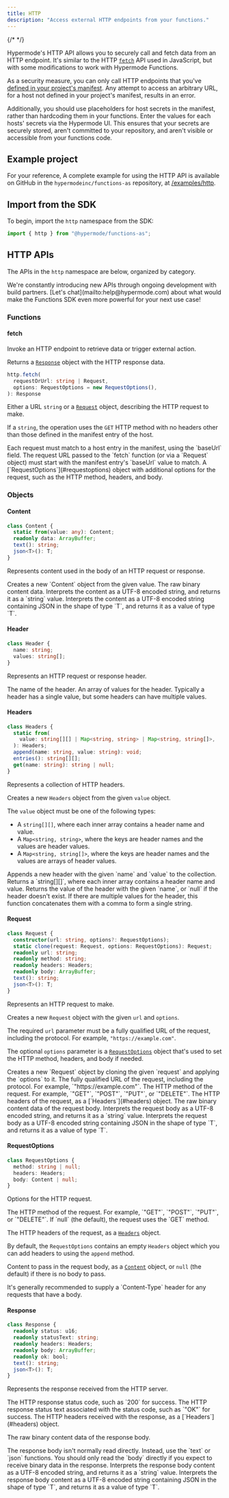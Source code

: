 ```yaml
---
title: HTTP
description: "Access external HTTP endpoints from your functions."
---
```


{/* <!-- vale Google.Headings = NO --> */}

Hypermode's HTTP API allows you to securely call and fetch data from an HTTP endpoint.
It's similar to the HTTP [`fetch`](https://developer.mozilla.org/docs/Web/API/Fetch_API) API used in JavaScript,
but with some modifications to work with Hypermode Functions.

<Note>

As a security measure, you can only call HTTP endpoints that you've [defined in your project's manifest](../define-hosts).
Any attempt to access an arbitrary URL, for a host not defined in your project's manifest, results in an error.

Additionally, you should use placeholders for host secrets in the manifest, rather than hardcoding them in your functions.
Enter the values for each hosts' secrets via the Hypermode UI. This ensures that your secrets are securely stored, aren't
committed to your repository, and aren't visible or accessible from your functions code.

</Note>

## Example project

For your reference, A complete example for using the HTTP API is available on GitHub in the
`hypermodeinc/functions-as` repository, at [/examples/http](https://github.com/hypermodeinc/functions-as/tree/main/examples/http).

## Import from the SDK

To begin, import the `http` namespace from the SDK:

<CodeGroup>

```ts AssemblyScript
import { http } from "@hypermode/functions-as";
```

</CodeGroup>

## HTTP APIs

The APIs in the `http` namespace are below, organized by category.

<Tip>
  We're constantly introducing new APIs through ongoing development with build
  partners. [Let's chat](mailto:help@hypermode.com) about what would make the
  Functions SDK even more powerful for your next use case!
</Tip>

### Functions

#### fetch

Invoke an HTTP endpoint to retrieve data or trigger external action.

Returns a [`Response`](#response) object with the HTTP response data.

<CodeGroup>

```ts AssemblyScript
http.fetch(
  requestOrUrl: string | Request,
  options: RequestOptions = new RequestOptions(),
): Response
```

</CodeGroup>

<ResponseField name="requestOrUrl" type="string | Request" required>

Either a URL `string` or a [`Request`](#request) object, describing the HTTP request to make.

If a `string`, the operation uses the `GET` HTTP method with no headers other than
those defined in the manifest entry of the host.

<Note>
  Each request must match to a host entry in the manifest, using the `baseUrl`
  field. The request URL passed to the `fetch` function (or via a `Request`
  object) must start with the manifest entry's `baseUrl` value to match.
</Note>

</ResponseField>

<ResponseField name="options" type="RequestOptions">
  A [`RequestOptions`](#requestoptions) object with additional options for the
  request, such as the HTTP method, headers, and body.
</ResponseField>

### Objects

#### Content

<CodeGroup>

```ts AssemblyScript
class Content {
  static from(value: any): Content;
  readonly data: ArrayBuffer;
  text(): string;
  json<T>(): T;
}
```

</CodeGroup>

Represents content used in the body of an HTTP request or response.

<ResponseField name="Content.from(value)">
  Creates a new `Content` object from the given value.
</ResponseField>

<ResponseField name="data" type="ArrayBuffer">
  The raw binary content data.
</ResponseField>

<ResponseField name="text()">
  Interprets the content as a UTF-8 encoded string, and returns it as a `string`
  value.
</ResponseField>

<ResponseField name="json<T>()">
  Interprets the content as a UTF-8 encoded string containing JSON in the shape
  of type `T`, and returns it as a value of type `T`.
</ResponseField>

#### Header

<CodeGroup>

```ts AssemblyScript
class Header {
  name: string;
  values: string[];
}
```

</CodeGroup>

Represents an HTTP request or response header.

<ResponseField name="name" type="string">
  The name of the header.
</ResponseField>

<ResponseField name="values" type="string[]">
  An array of values for the header. Typically a header has a single value, but
  some headers can have multiple values.
</ResponseField>

#### Headers

<CodeGroup>

```ts AssemblyScript
class Headers {
  static from(
    value: string[][] | Map<string, string> | Map<string, string[]>,
  ): Headers;
  append(name: string, value: string): void;
  entries(): string[][];
  get(name: string): string | null;
}
```

</CodeGroup>

Represents a collection of HTTP headers.

<ResponseField name="Headers.from(value)">

Creates a new `Headers` object from the given `value` object.

The `value` object must be one of the following types:

- A `string[][]`, where each inner array contains a header name and value.
- A `Map<string, string>`, where the keys are header names and the values are header values.
- A `Map<string, string[]>`, where the keys are header names and the values are arrays of header values.

</ResponseField>

<ResponseField name="append(name, value)">
  Appends a new header with the given `name` and `value` to the collection.
</ResponseField>

<ResponseField name="entries()">
  Returns a `string[][]`, where each inner array contains a header name and
  value.
</ResponseField>

<ResponseField name="get(name)">
  Returns the value of the header with the given `name`, or `null` if the header
  doesn't exist. If there are multiple values for the header, this function
  concatenates them with a comma to form a single string.
</ResponseField>

#### Request

<CodeGroup>

```ts AssemblyScript
class Request {
  constructor(url: string, options?: RequestOptions);
  static clone(request: Request, options: RequestOptions): Request;
  readonly url: string;
  readonly method: string;
  readonly headers: Headers;
  readonly body: ArrayBuffer;
  text(): string;
  json<T>(): T;
}
```

</CodeGroup>

Represents an HTTP request to make.

<ResponseField name="new http.Request(url, options?)">

Creates a new `Request` object with the given `url` and `options`.

The required `url` parameter must be a fully qualified URL of the request, including the protocol.
For example, `"https://example.com"`.

The optional `options` parameter is a [`RequestOptions`](#requestoptions) object that's used to set
the HTTP method, headers, and body if needed.

</ResponseField>

<ResponseField name="Request.clone(request, options)">
  Creates a new `Request` object by cloning the given `request` and applying the
  `options` to it.
</ResponseField>

<ResponseField name="url" type="string">
  The fully qualified URL of the request, including the protocol. For example,
  `"https://example.com"`.
</ResponseField>

<ResponseField name="method" type="string">
  The HTTP method of the request. For example, `"GET"`, `"POST"`, `"PUT"`, or
  `"DELETE"`.
</ResponseField>

<ResponseField name="headers" type="Headers">
  The HTTP headers of the request, as a [`Headers`](#headers) object.
</ResponseField>

<ResponseField name="body" type="ArrayBuffer">
  The raw binary content data of the request body.
</ResponseField>

<ResponseField name="text()">
  Interprets the request body as a UTF-8 encoded string, and returns it as a
  `string` value.
</ResponseField>

<ResponseField name="json<T>()">
  Interprets the request body as a UTF-8 encoded string containing JSON in the
  shape of type `T`, and returns it as a value of type `T`.
</ResponseField>

#### RequestOptions

<CodeGroup>

```ts AssemblyScript
class RequestOptions {
  method: string | null;
  headers: Headers;
  body: Content | null;
}
```

</CodeGroup>

Options for the HTTP request.

<ResponseField name="method" type="string | null">
  The HTTP method of the request. For example, `"GET"`, `"POST"`, `"PUT"`, or
  `"DELETE"`. If `null` (the default), the request uses the `GET` method.
</ResponseField>

<ResponseField name="headers" type="Headers">

The HTTP headers of the request, as a [`Headers`](#headers) object.

<Tip>

By default, the `RequestOptions` contains an empty `Headers` object
which you can add headers to using the `append` method.

</Tip>

</ResponseField>

<ResponseField name="body" type="Content | null">

Content to pass in the request body, as a [`Content`](#content) object,
or `null` (the default) if there is no body to pass.

<Tip>
  It's generally recommended to supply a `Content-Type` header for any requests
  that have a body.
</Tip>

</ResponseField>

#### Response

<CodeGroup>

```ts AssemblyScript
class Response {
  readonly status: u16;
  readonly statusText: string;
  readonly headers: Headers;
  readonly body: ArrayBuffer;
  readonly ok: bool;
  text(): string;
  json<T>(): T;
}
```

</CodeGroup>

Represents the response received from the HTTP server.

<ResponseField name="status" type="u16">
  The HTTP response status code, such as `200` for success.
</ResponseField>

<ResponseField name="statusText" type="string">
  The HTTP response status text associated with the status code, such as `"OK"`
  for success.
</ResponseField>

<ResponseField name="headers" type="Headers">
  The HTTP headers received with the response, as a [`Headers`](#headers)
  object.
</ResponseField>

<ResponseField name="body" type="ArrayBuffer">

The raw binary content data of the response body.

<Tip>
  The response body isn't normally read directly. Instead, use the `text` or
  `json` functions. You should only read the `body` directly if you expect to
  receive binary data in the response.
</Tip>

</ResponseField>

<ResponseField name="text()">
  Interprets the response body content as a UTF-8 encoded string, and returns it
  as a `string` value.
</ResponseField>

<ResponseField name="json<T>()">
  Interprets the response body content as a UTF-8 encoded string containing JSON
  in the shape of type `T`, and returns it as a value of type `T`.
</ResponseField>
